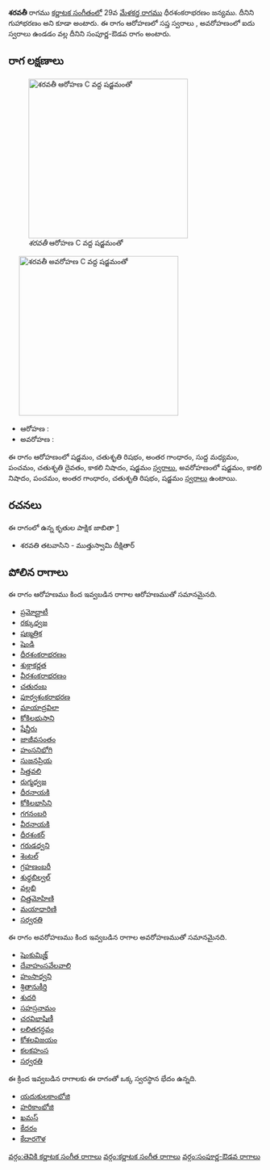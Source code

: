 {{Infobox ragam
	| name          	=  శరవతీ
	| synonym	    	= గుహాభరణం
	| mela          	= 
	| chakra        	= 
	| janaka        	= 
	| type          	= సంపూర్ణ-ఔడవ
	| arohanam      	= {{svaraC|S|R2|G3|M1|P|D2|N3|S'}} 
	| avarohanam    	= {{svaraC|S'|N3|P|G3|R2|S}}
	| jeeva         	=
	| chhaya        	=
	| nyasa         	=
	| vishesha      	= 
	| equivalent  		= 
}}
{{కర్ణాటక సంగీత రాగాలు}}
''' శరవతీ''' రాగము [[కర్ణాటక సంగీతం]]లో 29వ [[మేళకర్త రాగము]] ధీరశంకరాభరణం జన్యము. దీనిని గుహాభరణం అని కూడా అంటారు. ఈ రాగం ఆరోహణలో సప్త స్వరాలు , అవరోహణంలో ఐదు స్వరాలు ఉండడం వల్ల దీనిని సంపూర్ణ-ఔడవ రాగం అంటారు.


==రాగ లక్షణాలు==
[[Image:sharavati_ar_kb2wiki.png|thumb|right|316px|'' శరవతీ'' ఆరోహణ C వద్ద షడ్జమంతో]]
	[[Image:sharavati_av_kb2wiki.png|thumb|right|316px|'' శరవతీ'' అవరోహణ C వద్ద షడ్జమంతో]]

* ఆరోహణ : {{svaraC|S|R2|G3|M1|P|D2|N3|S'}} 
* అవరోహణ : {{svaraC|S'|N3|P|G3|R2|S}}

ఈ రాగం ఆరోహణంలో షడ్జమం, చతుశృతి రిషభం, అంతర గాంధారం, సుద్ద మధ్యమం, పంచమం, చతుశృతి దైవతం, కాకలి  నిషాదం, షడ్జమం [[స్వరాలు]], అవరోహణంలో షడ్జమం, కాకలి  నిషాదం, పంచమం, అంతర గాంధారం, చతుశృతి రిషభం, షడ్జమం [[స్వరాలు]] ఉంటాయి.

==రచనలు==
ఈ రాగంలో ఉన్న కృతుల పాక్షిక జాబితా [https://github.com/ssrihari/ragavardhini/blob/master/ragas/kritis.psv]
* శరవతి తటవాసిని - ముత్తుస్వామి దీక్షితార్




==పోలిన రాగాలు==
ఈ రాగం ఆరోహణము కింద ఇవ్వబడిన రాగాల ఆరోహణముతో సమానమైనది.
* [[ప్రమోద్ఘాటీ]]
* [[రక్కుధ్వజ]]
* [[షణ్మత్రిక]]
* [[షెండి]]
* [[ధీరశంకరాభరణం]]
* [[శుక్లాకర్ణత]]
* [[వీరశంకరాభరణం]]
* [[చతురంబ]]
* [[పూర్వశంకరాభరణ]]
* [[మాయాద్రవిలా]]
* [[కోకిలభుసాని]]
* [[షేన్తీరు]]
* [[జాజీవసంతం]]
* [[హంసనిభోగి]]
* [[సుజనప్రియ]]
* [[సిత్తవలి]]
* [[ రుగ్మధ్వజ]]
* [[ధీరనాయకి]]
* [[కోకిలభాసిని]]
* [[గగనంబరి]]
* [[ వీరనాయకి]]
* [[ధీరశంకర్]]
* [[గరుడధ్వని]]
* [[శెంటల్]]
* [[ గ్రహణంబరీ]]
* [[ శుధ్ధబిల్వల్]]
* [[వల్లభి]]
* [[చిత్తమోహిణి]]
* [[మయాధారిణి]]
* [[సర్వరతి]]

ఈ రాగం అవరోహణము కింద ఇవ్వబడిన రాగాల అవరోహణముతో సమానమైనది.
* [[షెంకుమిజ్హ్]]
* [[దేవాహంసవేలవాలి]]
* [[హంసాధ్వని]]
* [[శ్రితానుకీర్తి]]
* [[శుదరి]]
* [[సహస్రనామం]]
* [[చరవిభాషిణీ]]
* [[ లలితగన్ధవం]]
* [[కోశలవిజయం]]
* [[కలకహంస]]
* [[సర్వరతి]]

ఈ క్రింద ఇవ్వబడిన రాగాలకు ఈ రాగంతో ఒక్క స్వరస్థాన భేదం ఉన్నది.
* [[యదుకులకాంభోజి]]
* [[హరికాంభోజి]]
* [[ఖమస్]]
* [[కేదరం]]
* [[కేదారగౌళ]]



[[వర్గం:తెవికి కర్ణాటక సంగీత రాగాలు]]
[[వర్గం:కర్ణాటక సంగీత రాగాలు]]
[[వర్గం:సంపూర్ణ-ఔడవ రాగాలు]]